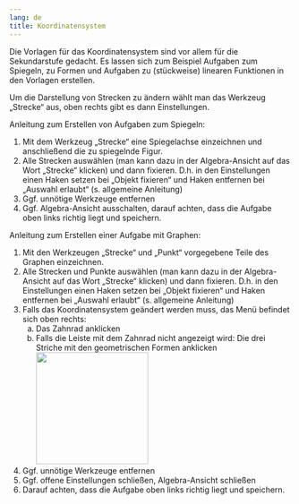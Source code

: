 ```yaml
---
lang: de
title: Koordinatensystem
---
```

Die Vorlagen für das Koordinatensystem sind vor allem für die Sekundarstufe gedacht. Es lassen sich zum Beispiel Aufgaben zum Spiegeln, zu Formen und Aufgaben zu (stückweise) linearen Funktionen in den Vorlagen erstellen.

::: {.callout-note}
Um die Darstellung von Strecken zu ändern wählt man das Werkzeug „Strecke“ aus, oben rechts gibt es dann Einstellungen.
:::

Anleitung zum Erstellen von Aufgaben zum Spiegeln:

1.	Mit dem Werkzeug „Strecke“ eine Spiegelachse einzeichnen und anschließend die zu spiegelnde Figur.
2.	Alle Strecken auswählen (man kann dazu in der Algebra-Ansicht auf das Wort „Strecke“ klicken) und dann fixieren. D.h. in den Einstellungen einen Haken setzen bei „Objekt fixieren“ und Haken entfernen bei „Auswahl erlaubt“ (s. allgemeine Anleitung)
3.	Ggf. unnötige Werkzeuge entfernen
4.	Ggf. Algebra-Ansicht ausschalten, darauf achten, dass die Aufgabe oben links richtig liegt und speichern.

Anleitung zum Erstellen einer Aufgabe mit Graphen:

1.	Mit den Werkzeugen „Strecke“ und „Punkt“ vorgegebene Teile des Graphen einzeichnen.
2.	Alle Strecken und Punkte auswählen (man kann dazu in der Algebra-Ansicht auf das Wort „Strecke“ klicken) und dann fixieren. D.h. in den Einstellungen einen Haken setzen bei „Objekt fixieren“ und Haken entfernen bei „Auswahl erlaubt“ (s. allgemeine Anleitung)
3.	Falls das Koordinatensystem geändert werden muss, das Menü befindet sich oben rechts:
    a.	Das Zahnrad anklicken
    b.	Falls die Leiste mit dem Zahnrad nicht angezeigt wird: Die drei Striche mit den geometrischen Formen anklicken
    ![](Grafiken/ggb_koordinaten_01.png){width=200}
4.	Ggf. unnötige Werkzeuge entfernen
5.	Ggf. offene Einstellungen schließen, Algebra-Ansicht schließen
6.	Darauf achten, dass die Aufgabe oben links richtig liegt und speichern.
